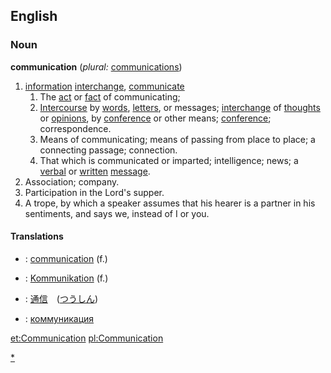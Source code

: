 ==English==

{{cleanup}}

===Noun===
'''communication'''  (''plural:'' [[communications]])
#[[information]] [[interchange]], [[communicate]]
##The [[act]] or [[fact]] of communicating;
##[[Intercourse]] by [[word]]s, [[letter]]s, or messages; [[interchange]] of [[thought]]s or [[opinion]]s, by [[conference]] or other means; [[conference]]; correspondence.
##Means of communicating; means of passing from place to place; a connecting passage; connection.
##That which is communicated or imparted; intelligence; news; a [[verbal]] or [[written]] [[message]].
#Association; company.
#Participation in the Lord's supper.
#A trope, by which a speaker assumes that his hearer is a partner in his sentiments, and says we, instead of I or you.

====Translations====
*{{fr}}: [[communication]] (f.)
*{{de}}: [[Kommunikation]] (f.)
*{{ja}}: [[通信]]　([[つうしん]])
*{{ru}}: [[коммуникация]]


[[Category:Communication|*]]

[[et:Communication]]
[[pl:Communication]]
